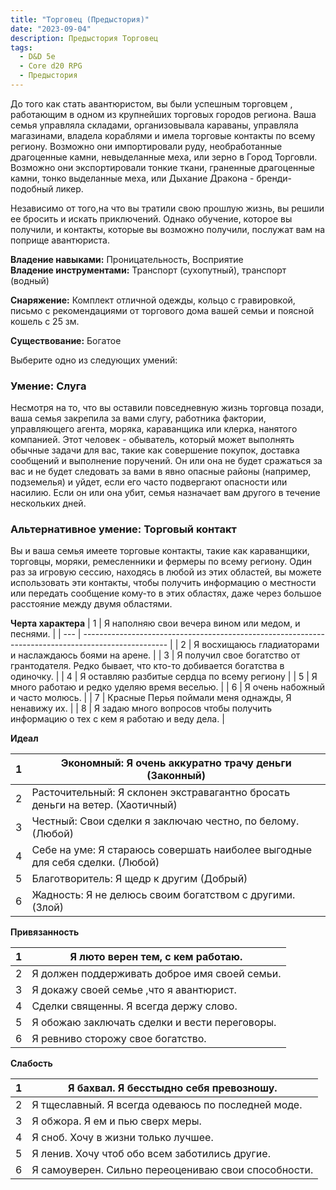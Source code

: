 ```yaml
---
title: "Торговец (Предыстория)"
date: "2023-09-04"
description: Предыстория Торговец
tags:
  - D&D 5e
  - Core d20 RPG
  - Предыстория
---
```


До того как стать авантюристом, вы были успешным торговцем , работающим в одном из крупнейших торговых городов региона. Ваша семья управляла складами, организовывала караваны, управляла магазинами, владела кораблями и имела торговые контакты по всему региону. Возможно они импортировали руду, необработанные драгоценные камни, невыделанные меха, или зерно в Город Торговли. Возможно они экспортировали тонкие ткани, граненные драгоценные камни, тонко выделанные меха, или Дыхание Дракона - бренди-подобный ликер.

Независимо от того,на что вы тратили свою прошлую жизнь, вы решили ее бросить и искать приключений. Однако обучение, которое вы получили, и контакты, которые вы возможно получили, послужат вам на поприще авантюриста.

**Владение навыками:** Проницательность, Восприятие  
**Владение инструментами:** Транспорт (сухопутный), транспорт (водный)

**Снаряжение:** Комплект отличной одежды, кольцо с гравировкой, письмо с рекомендациями от торгового дома вашей семьи и поясной кошель с 25 зм.

**Существование:** Богатое

Выберите одно из следующих умений:

### Умение: Слуга

Несмотря на то, что вы оставили повседневную жизнь торговца позади, ваша семья закрепила за вами слугу, работника фактории, управляющего агента, моряка, караванщика или клерка, нанятого компанией. Этот человек - обыватель, который может выполнять обычные задачи для вас, такие как совершение покупок, доставка сообщений и выполнение поручений. Он или она не будет сражаться за вас и не будет следовать за вами в явно опасные районы (например, подземелья) и уйдет, если его часто подвергают опасности или насилию. Если он или она убит, семья назначает вам другого в течение нескольких дней.

### Альтернативное умение: Торговый контакт

Вы и ваша семья имеете торговые контакты, такие как караванщики, торговцы, моряки, ремесленники и фермеры по всему региону. Один раз за игровую сессию, находясь в любой из этих областей, вы можете использовать эти контакты, чтобы получить информацию о местности или передать сообщение кому-то в этих областях, даже через большое расстояние между двумя областями.

**Черта характера**
| 1   | Я наполняю свои вечера вином или медом, и песнями.                                                  |
| --- | --------------------------------------------------------------------------------------------------- |
| 2   | Я восхищаюсь гладиаторами и наслаждаюсь боями на арене.                                             |
| 3   | Я получил свое богатство от грантодателя. Редко бывает, что кто-то добивается богатства в одиночку. |
| 4   | Я оставляю разбитые сердца по всему региону                                                         |
| 5   | Я много работаю и редко уделяю время веселью.                                                       |
| 6   | Я очень набожный и часто молюсь.                                                                    |
| 7   | Красные Перья поймали меня однажды, Я ненавижу их.                                                  |
| 8   | Я задаю много вопросов чтобы получить информацию о тех с кем я работаю и веду дела.                 |

**Идеал**

| 1   | Экономный: Я очень аккуратно трачу деньги (Законный)                          |
| --- | ----------------------------------------------------------------------------- |
| 2   | Расточительный: Я склонен экстравагантно бросать деньги на ветер. (Хаотичный) |
| 3   | Честный: Свои сделки я заключаю честно, по белому. (Любой)                    |
| 4   | Себе на уме: Я стараюсь совершать наиболее выгодные для себя сделки. (Любой)  |
| 5   | Благотворитель: Я щедр к другим (Добрый)                                      |
| 6   | Жадность: Я не делюсь своим богатством с другими. (Злой)                      |

**Привязанность**

| 1   | Я люто верен тем, с кем работаю.              |
| --- | --------------------------------------------- |
| 2   | Я должен поддерживать доброе имя своей семьи. |
| 3   | Я докажу своей семье ,что я авантюрист.       |
| 4   | Сделки священны. Я всегда держу слово.        |
| 5   | Я обожаю заключать сделки и вести переговоры. |
| 6   | Я ревниво сторожу свое богатство.             |

**Слабость**

| 1   | Я бахвал. Я бесстыдно себя превозношу.              |
| --- | --------------------------------------------------- |
| 2   | Я тщеславный. Я всегда одеваюсь по последней моде.  |
| 3   | Я обжора. Я ем и пью сверх меры.                    |
| 4   | Я сноб. Хочу в жизни только лучшее.                 |
| 5   | Я ленив. Хочу чтоб обо всем заботились другие.      |
| 6   | Я самоуверен. Сильно переоцениваю свои способности. |
